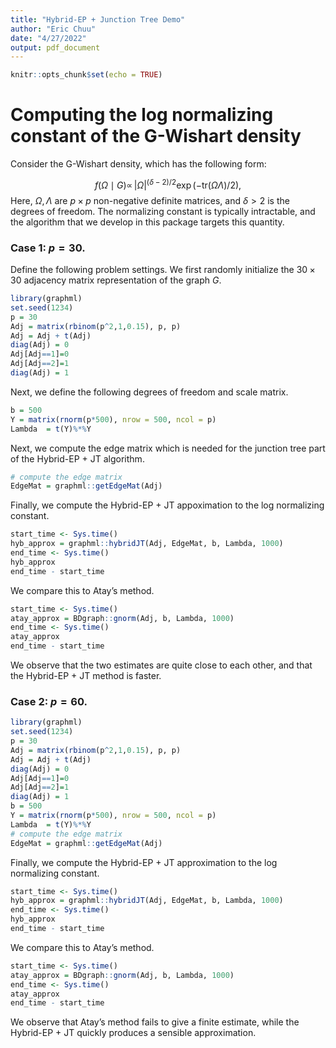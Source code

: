 ```yaml
---
title: "Hybrid-EP + Junction Tree Demo"
author: "Eric Chuu"
date: "4/27/2022"
output: pdf_document
---
```


```r
knitr::opts_chunk$set(echo = TRUE)
```

# Computing the log normalizing constant of the G-Wishart density

Consider the G-Wishart density, which has the following form:

$$ f\left(\Omega \mid G \right) \propto \, | \Omega |^{(\delta-2)/2} \exp \left( - \mbox{tr} \left(\Omega \Lambda \right) /2 \right), $$
Here, $\Omega, \Lambda$ are $p \times p$ non-negative definite matrices, and $\delta > 2$ is the degrees of freedom. The normalizing constant is typically intractable, and the algorithm that we develop in this package targets this quantity.


### Case 1: $p = 30$. 

Define the following problem settings. We first randomly initialize the $30 \times 30$ adjacency matrix representation of the graph $G$. 

```r
library(graphml)
set.seed(1234)
p = 30
Adj = matrix(rbinom(p^2,1,0.15), p, p)
Adj = Adj + t(Adj)
diag(Adj) = 0
Adj[Adj==1]=0
Adj[Adj==2]=1
diag(Adj) = 1
```

Next, we define the following degrees of freedom and scale matrix.

```r
b = 500
Y = matrix(rnorm(p*500), nrow = 500, ncol = p)
Lambda  = t(Y)%*%Y
```

Next, we compute the edge matrix which is needed for the junction tree part of the Hybrid-EP + JT algorithm.

```r
# compute the edge matrix
EdgeMat = graphml::getEdgeMat(Adj)
```


Finally, we compute the Hybrid-EP + JT appoximation to the log normalizing constant.

```r
start_time <- Sys.time()
hyb_approx = graphml::hybridJT(Adj, EdgeMat, b, Lambda, 1000)
end_time <- Sys.time()
hyb_approx
end_time - start_time
```

We compare this to Atay's method. 

```r
start_time <- Sys.time()
atay_approx = BDgraph::gnorm(Adj, b, Lambda, 1000)
end_time <- Sys.time()
atay_approx
end_time - start_time
```

We observe that the two estimates are quite close to each other, and that the Hybrid-EP + JT method is faster. 

### Case 2: $p = 60$. 

```r
library(graphml)
set.seed(1234)
p = 30
Adj = matrix(rbinom(p^2,1,0.15), p, p)
Adj = Adj + t(Adj)
diag(Adj) = 0
Adj[Adj==1]=0
Adj[Adj==2]=1
diag(Adj) = 1
b = 500
Y = matrix(rnorm(p*500), nrow = 500, ncol = p)
Lambda  = t(Y)%*%Y
# compute the edge matrix
EdgeMat = graphml::getEdgeMat(Adj)
```


Finally, we compute the Hybrid-EP + JT approximation to the log normalizing constant.


```r
start_time <- Sys.time()
hyb_approx = graphml::hybridJT(Adj, EdgeMat, b, Lambda, 1000)
end_time <- Sys.time()
hyb_approx
end_time - start_time
```

We compare this to Atay's method. 

```r
start_time <- Sys.time()
atay_approx = BDgraph::gnorm(Adj, b, Lambda, 1000)
end_time <- Sys.time()
atay_approx
end_time - start_time
```


We observe that Atay's method fails to give a finite estimate, while the Hybrid-EP + JT quickly produces a sensible approximation.


